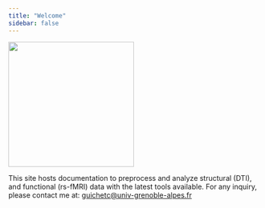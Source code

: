 ```yaml
---
title: "Welcome"
sidebar: false
---
```


::: {.welcome-header layout="[25,75]"}
![](images/lpnc.jpeg){width="250"}



This site hosts documentation to preprocess and analyze structural (DTI), and functional (rs-fMRI) data with the latest tools available. For any inquiry, please contact me at: [guichetc\@univ-grenoble-alpes.fr]{.underline}
:::
